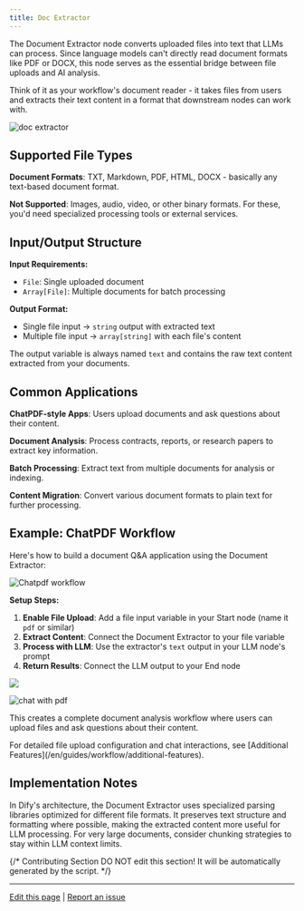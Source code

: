 ```yaml
---
title: Doc Extractor
---
```


The Document Extractor node converts uploaded files into text that LLMs can process. Since language models can't directly read document formats like PDF or DOCX, this node serves as the essential bridge between file uploads and AI analysis.

Think of it as your workflow's document reader - it takes files from users and extracts their text content in a format that downstream nodes can work with.

![doc extractor](https://assets-docs.dify.ai/dify-enterprise-mintlify/en/guides/workflow/node/f3853b40904e275da895711107e9c72f.png)

## Supported File Types

**Document Formats**: TXT, Markdown, PDF, HTML, DOCX - basically any text-based document format.

**Not Supported**: Images, audio, video, or other binary formats. For these, you'd need specialized processing tools or external services.

## Input/Output Structure

**Input Requirements:**
- `File`: Single uploaded document
- `Array[File]`: Multiple documents for batch processing

**Output Format:**
- Single file input → `string` output with extracted text
- Multiple file input → `array[string]` with each file's content

The output variable is always named `text` and contains the raw text content extracted from your documents.

## Common Applications

**ChatPDF-style Apps**: Users upload documents and ask questions about their content.

**Document Analysis**: Process contracts, reports, or research papers to extract key information.

**Batch Processing**: Extract text from multiple documents for analysis or indexing.

**Content Migration**: Convert various document formats to plain text for further processing.

## Example: ChatPDF Workflow

Here's how to build a document Q&A application using the Document Extractor:

![Chatpdf workflow](https://assets-docs.dify.ai/dify-enterprise-mintlify/en/guides/workflow/node/f6ea094b30b240c999a4248d1fc21a1c.png)

**Setup Steps:**

1. **Enable File Upload**: Add a file input variable in your Start node (name it `pdf` or similar)
2. **Extract Content**: Connect the Document Extractor to your file variable 
3. **Process with LLM**: Use the extractor's `text` output in your LLM node's prompt
4. **Return Results**: Connect the LLM output to your End node

![](https://assets-docs.dify.ai/dify-enterprise-mintlify/en/guides/workflow/node/83bca46bcde07069660ff649e5c7cf4c.png)

![chat with pdf](https://assets-docs.dify.ai/dify-enterprise-mintlify/en/guides/workflow/node/d05301438e8aab7393bb5863554f1009.png)

This creates a complete document analysis workflow where users can upload files and ask questions about their content.

<Info>
For detailed file upload configuration and chat interactions, see [Additional Features](/en/guides/workflow/additional-features).
</Info>

## Implementation Notes

In Dify's architecture, the Document Extractor uses specialized parsing libraries optimized for different file formats. It preserves text structure and formatting where possible, making the extracted content more useful for LLM processing. For very large documents, consider chunking strategies to stay within LLM context limits.

{/*
Contributing Section
DO NOT edit this section!
It will be automatically generated by the script.
*/}

---

[Edit this page](https://github.com/langgenius/dify-docs/edit/main/en/guides/workflow/node/doc-extractor.mdx) | [Report an issue](https://github.com/langgenius/dify-docs/issues/new?title=Documentation%20Issue%3A%20xtrac&body=%23%23%20Issue%20Description%0A%3C%21--%20Please%20briefly%20describe%20the%20issue%20you%20found%20--%3E%0A%0A%23%23%20Page%20Link%0Ahttps%3A%2F%2Fgithub.com%2Flanggenius%2Fdify-docs%2Fblob%2Fmain%2Fen/guides/workflow/node%2Fdoc-extractor.mdx%0A%0A%23%23%20Suggested%20Changes%0A%3C%21--%20If%20you%20have%20specific%20suggestions%20for%20changes%2C%20please%20describe%20them%20here%20--%3E%0A%0A%3C%21--%20Thank%20you%20for%20helping%20improve%20our%20documentation%21%20--%3E)

